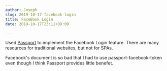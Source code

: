 ```yaml
---
author: Joseph
slug: 2019-10-17-facebook-login
title: FaceBook Login
date: 2019-10-17T23:11+09:00

---
```

Used [Passport](http://www.passportjs.org) to implement the Facebook Login feature. There are many resources for traditional websites, but not for SPAs.

Facebook's document is so bad that I had to use passport-facebook-token even though I think Passport provides little benefet.